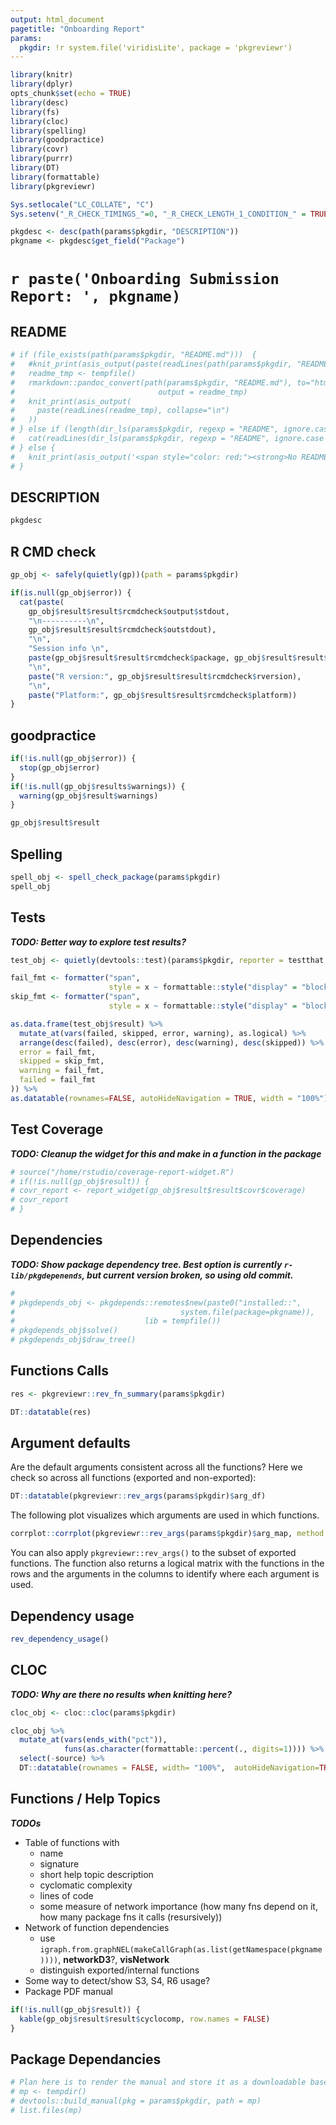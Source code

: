 ```yaml
---
output: html_document
pagetitle: "Onboarding Report"
params:
  pkgdir: !r system.file('viridisLite', package = 'pkgreviewr')
---
```


```r
library(knitr)
library(dplyr)
opts_chunk$set(echo = TRUE)
library(desc)
library(fs)
library(cloc)
library(spelling)
library(goodpractice)
library(covr)
library(purrr)
library(DT)
library(formattable)
library(pkgreviewr)
```


```r
Sys.setlocale("LC_COLLATE", "C")
Sys.setenv("_R_CHECK_TIMINGS_"=0, "_R_CHECK_LENGTH_1_CONDITION_" = TRUE)
```

```r
pkgdesc <- desc(path(params$pkgdir, "DESCRIPTION"))
pkgname <- pkgdesc$get_field("Package")
```
# `r paste('Onboarding Submission Report: ', pkgname)` {.tabset}

## README

```r
# if (file_exists(path(params$pkgdir, "README.md")))  {
#   #knit_print(asis_output(paste(readLines(path(params$pkgdir, "README.md")), collapse = "\n")))
#   readme_tmp <- tempfile()
#   rmarkdown::pandoc_convert(path(params$pkgdir, "README.md"), to="html",
#                                output = readme_tmp)
#   knit_print(asis_output(
#     paste(readLines(readme_tmp), collapse="\n")
#   ))
# } else if (length(dir_ls(params$pkgdir, regexp = "README", ignore.case = TRUE))) {
#   cat(readLines(dir_ls(params$pkgdir, regexp = "README", ignore.case = TRUE)[1]), sep = "\n")
# } else {
#   knit_print(asis_output('<span style="color: red;"><strong>No README found!<strong/><span/>'))
# }
```


## DESCRIPTION

```r
pkgdesc
```


## R CMD check

```r
gp_obj <- safely(quietly(gp))(path = params$pkgdir)
```

```r
if(is.null(gp_obj$error)) {
  cat(paste(
    gp_obj$result$result$rcmdcheck$output$stdout,
    "\n----------\n",
    gp_obj$result$result$rcmdcheck$outstdout),
    "\n",
    "Session info \n",
    paste(gp_obj$result$result$rcmdcheck$package, gp_obj$result$result$rcmdcheck$version),
    "\n",
    paste("R version:", gp_obj$result$result$rcmdcheck$rversion),
    "\n",
    paste("Platform:", gp_obj$result$result$rcmdcheck$platform))
}
```

## goodpractice

```r
if(!is.null(gp_obj$error)) {
  stop(gp_obj$error)
}
if(!is.null(gp_obj$results$warnings)) {
  warning(gp_obj$result$warnings)
}
```

```r
gp_obj$result$result
```

## Spelling

```r
spell_obj <- spell_check_package(params$pkgdir)
spell_obj
```

## Tests

***TODO: Better way to explore test results?***

```r
test_obj <- quietly(devtools::test)(params$pkgdir, reporter = testthat::SummaryReporter)
```

```r
fail_fmt <- formatter("span",
                      style = x ~ formattable::style("display" = "block", "padding" = "0 4px", "border-radius" = "4px",  "background-color" = ifelse(x, "lightpink", "white")))
skip_fmt <- formatter("span",
                      style = x ~ formattable::style("display" = "block", "padding" = "0 4px", "border-radius" = "4px",  "background-color" = ifelse(x, "yellow", "white")))

as.data.frame(test_obj$result) %>%
  mutate_at(vars(failed, skipped, error, warning), as.logical) %>%
  arrange(desc(failed), desc(error), desc(warning), desc(skipped)) %>% formattable(list(
  error = fail_fmt,
  skipped = skip_fmt,
  warning = fail_fmt,
  failed = fail_fmt
)) %>%
as.datatable(rownames=FALSE, autoHideNavigation = TRUE, width = "100%")
```

## Test Coverage

***TODO: Cleanup the widget for this and make in a function in the package***

```r
# source("/home/rstudio/coverage-report-widget.R")
# if(!is.null(gp_obj$result)) {
# covr_report <- report_widget(gp_obj$result$result$covr$coverage)
# covr_report
# }
```

## Dependencies

***TODO: Show package dependency tree.  Best option is currently `r-lib/pkgdepenends`,
but current version broken, so using old commit.***

```r
# 
# pkgdepends_obj <- pkgdepends::remotes$new(paste0("installed::",
#                                     system.file(package=pkgname)),
#                             lib = tempfile())
# pkgdepends_obj$solve()
# pkgdepends_obj$draw_tree()
```

## Functions Calls


```r
res <- pkgreviewr::rev_fn_summary(params$pkgdir)

DT::datatable(res)
```

## Argument defaults

Are the default arguments consistent across all the functions? Here we check so across all functions (exported and non-exported):

```r
DT::datatable(pkgreviewr::rev_args(params$pkgdir)$arg_df)
```

The following plot visualizes which arguments are used in which functions.

```r
corrplot::corrplot(pkgreviewr::rev_args(params$pkgdir)$arg_map, method = 'square', cl.pos = "n")
```

You can also apply `pkgreviewr::rev_args()` to the subset of exported functions. The function also returns a logical matrix with the functions in the rows and the arguments in the columns to identify where each argument is used.

## Dependency usage

```r
rev_dependency_usage()
```

## CLOC

***TODO: Why are there no results when knitting here?***

```r
cloc_obj <- cloc::cloc(params$pkgdir)

cloc_obj %>%
  mutate_at(vars(ends_with("pct")),
            funs(as.character(formattable::percent(., digits=1)))) %>%
  select(-source) %>%
  DT::datatable(rownames = FALSE, width= "100%",  autoHideNavigation=TRUE)
```

## Functions / Help Topics

***TODOs***

-   Table of functions with
    -   name
    -   signature
    -   short help topic description
    -   cyclomatic complexity
    -   lines of code
    -   some measure of network importance (how many fns depend on it, how many package fns it calls (resursively))
-   Network of function dependencies
    -   use `igraph.from.graphNEL(makeCallGraph(as.list(getNamespace(pkgname))))`, **networkD3**?, **visNetwork**
    -   distinguish exported/internal functions
-   Some way to detect/show S3, S4, R6 usage?
-   Package PDF manual

```r
if(!is.null(gp_obj$result)) {
  kable(gp_obj$result$result$cyclocomp, row.names = FALSE)
}
```

## Package Dependancies 

```r
# Plan here is to render the manual and store it as a downloadable base64 object)
# mp <- tempdir()
# devtools::build_manual(pkg = params$pkgdir, path = mp)
# list.files(mp)
```



